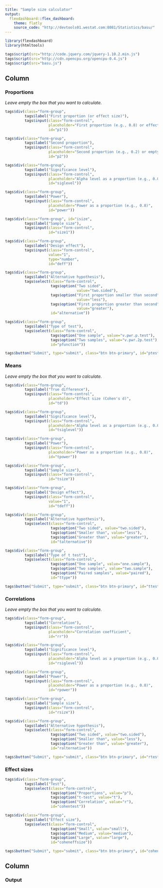 ```yaml
---
title: "Sample size calculator"
output: 
  flexdashboard::flex_dashboard:
    theme: flatly
    source_code: "http://devtools01.westat.com:8081/Statistics/basu/"
---
```


```r
library(flexdashboard)
library(htmltools)

tags$script(src="http://code.jquery.com/jquery-1.10.2.min.js")
tags$script(src="http://cdn.opencpu.org/opencpu-0.4.js")
tags$script(src="basu.js")
```

Column {.tabset}
-------------------------------------

### Proportions

<p><em>Leave empty the box that you want to calculate.</em></p>

```r
tags$div(class="form-group",
         tags$label("First proportion (or effect size)"),
         tags$input(class="form-control",
                    placeholder="First proportion (e.g., 0.8) or effect size",
                    id="p1"))

tags$div(class="form-group",
         tags$label("Second proportion"),
         tags$input(class="form-control",
                    placeholder="Second proportion (e.g., 0.2) or empty for effect size",
                    id="p2"))

tags$div(class="form-group",
         tags$label("Significance level"),
         tags$input(class="form-control",
                    placeholder="Alpha level as a proportion (e.g., 0.05)",
                    id="siglevel"))

tags$div(class="form-group", 
         tags$label("Power"),
         tags$input(class="form-control",
                    placeholder="Power as a proportion (e.g., 0.8)",
                    id="power"))

tags$div(class="form-group", id="isize",
         tags$label("Sample size"),
         tags$input(class="form-control", 
                    id="size1"))

tags$div(class="form-group", 
         tags$label("Design effect"),
         tags$input(class="form-control",
                    value="1",
                    type="number",
                    id="deff"))

tags$div(class="form-group",
         tags$label("Alternative hypothesis"),
         tags$select(class="form-control",                     
                     tags$option("Two sided",
                                 value="two.sided"),
                     tags$option("First proportion smaller than second",
                                 value="less"),
                     tags$option("First proportion greater than second",
                                 value="greater"),
                     id="alternative"))

tags$div(class="form-group",
         tags$label("Type of test"),
         tags$select(class="form-control",
                     tags$option("One sample", value="v.pwr.p.test"),
                     tags$option("Two samples", value="v.pwr.2p.test"),
                     id="pfunction"))

tags$button("Submit", type="submit", class="btn btn-primary", id="ptest")
```

### Means

<p><em>Leave empty the box that you want to calculate.</em></p>

```r
tags$div(class="form-group",
         tags$label("True difference"),
         tags$input(class="form-control",
                    placeholder="Effect size (Cohen's d)",
                    id="td"))

tags$div(class="form-group",
         tags$label("Significance level"),
         tags$input(class="form-control",
                    placeholder="Alpha level as a proportion (e.g., 0.05)",
                    id="tsiglevel"))

tags$div(class="form-group",
         tags$label("Power"),
         tags$input(class="form-control",
                    placeholder="Power as a proportion (e.g., 0.8)",
                    id="tpower"))

tags$div(class="form-group",
         tags$label("Sample size"),
         tags$input(class="form-control", 
                    id="tsize"))

tags$div(class="form-group", 
         tags$label("Design effect"),
         tags$input(class="form-control",
                    value="1",
                    id="tdeff"))

tags$div(class="form-group",
         tags$label("Alternative hypothesis"),
         tags$select(class="form-control",
                     tags$option("Two sided", value="two.sided"),
                     tags$option("Smaller than", value="less"),
                     tags$option("Greater than", value="greater"),
                     id="talternative"))

tags$div(class="form-group",
         tags$label("Type of t test"),
         tags$select(class="form-control",
                     tags$option("One sample", value="one.sample"),
                     tags$option("Two samples", value="two.sample"),
                     tags$option("Paired samples", value="paired"),
                     id="ttype"))

tags$button("Submit", type="submit", class="btn btn-primary", id="ttest")
```

### Correlations

<p><em>Leave empty the box that you want to calculate.</em></p>

```r
tags$div(class="form-group",
         tags$label("Correlation"),
         tags$input(class="form-control",
                    placeholder="Correlation coefficient",
                    id="rr"))

tags$div(class="form-group",
         tags$label("Significance level"),
         tags$input(class="form-control",
                    placeholder="Alpha level as a proportion (e.g., 0.05)",
                    id="rsiglevel"))

tags$div(class="form-group",
         tags$label("Power"),
         tags$input(class="form-control",
                    placeholder="Power as a proportion (e.g., 0.8)",
                    id="rpower"))

tags$div(class="form-group",
         tags$label("Sample size"),
         tags$input(class="form-control", 
                    id="rsize"))

tags$div(class="form-group",
         tags$label("Alternative hypothesis"),
         tags$select(class="form-control",
                     tags$option("Two sided", value="two.sided"),
                     tags$option("Smaller than", value="less"),
                     tags$option("Greater than", value="greater"),
                     id="ralternative"))

tags$button("Submit", type="submit", class="btn btn-primary", id="rtest")
```

### Effect sizes

```r
tags$div(class="form-group",
         tags$label("Test"),
         tags$select(class="form-control",
                     tags$option("Proportions", value="p"),
                     tags$option("t-test", value="t"),
                     tags$option("Correlation", value="r"),
                     id="cohentest"))

tags$div(class="form-group",
         tags$label("Effect size"),
         tags$select(class="form-control",
                     tags$option("Small", value="small"),
                     tags$option("Medium", value="medium"),
                     tags$option("Large", value="large"),
                     id="coheneffsize"))

tags$button("Submit", type="submit", class="btn btn-primary", id="cohensize")
```

Column
-------------------------------------

### Output

<table id="basuoutput">
<tbody>
</tbody>
</table> 
